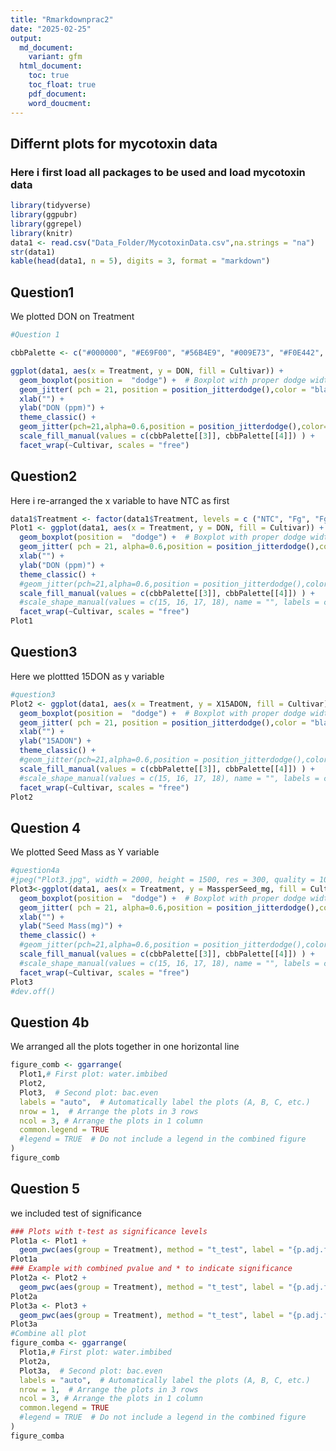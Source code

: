 ```yaml
---
title: "Rmarkdownprac2"
date: "2025-02-25"
output:
  md_document:
    variant: gfm
  html_document:
    toc: true
    toc_float: true
    pdf_document:
    word_doucment:
---
```

## Differnt plots for mycotoxin data
### Here i first load all packages to be used and load mycotoxin data
```r
library(tidyverse)
library(ggpubr)
library(ggrepel)
library(knitr)
data1 <- read.csv("Data_Folder/MycotoxinData.csv",na.strings = "na")
str(data1)
kable(head(data1, n = 5), digits = 3, format = "markdown")
```

## Question1
We plotted DON on Treatment
```r
#Question 1

cbbPalette <- c("#000000", "#E69F00", "#56B4E9", "#009E73", "#F0E442", "#0072B2", "#D55E00", "#CC79A7")

ggplot(data1, aes(x = Treatment, y = DON, fill = Cultivar)) +
  geom_boxplot(position =  "dodge") +  # Boxplot with proper dodge width
  geom_jitter( pch = 21, position = position_jitterdodge(),color = "black") + # Adjusted jitter dodge
  xlab("") +
  ylab("DON (ppm)") +
  theme_classic() +
  geom_jitter(pch=21,alpha=0.6,position = position_jitterdodge(),color="black")+
  scale_fill_manual(values = c(cbbPalette[[3]], cbbPalette[[4]]) ) +
  facet_wrap(~Cultivar, scales = "free")

```
## Question2
Here i re-arranged the x variable to have NTC as first
```r
data1$Treatment <- factor(data1$Treatment, levels = c ("NTC", "Fg", "Fg + 37", "Fg + 40", "Fg + 70"))
Plot1 <- ggplot(data1, aes(x = Treatment, y = DON, fill = Cultivar)) +
  geom_boxplot(position =  "dodge") +  # Boxplot with proper dodge width
  geom_jitter( pch = 21, alpha=0.6,position = position_jitterdodge(),color = "black") + # Adjusted jitter dodge
  xlab("") +
  ylab("DON (ppm)") +
  theme_classic() +
  #geom_jitter(pch=21,alpha=0.6,position = position_jitterdodge(),color="black")+
  scale_fill_manual(values = c(cbbPalette[[3]], cbbPalette[[4]]) ) +
  #scale_shape_manual(values = c(15, 16, 17, 18), name = "", labels = c("NTC", "Fg", "Fg +37", "Fg +40", "Fg +70")) 
  facet_wrap(~Cultivar, scales = "free")
Plot1
```
## Question3
Here we plottted 15DON as y variable
```r
#question3
Plot2 <- ggplot(data1, aes(x = Treatment, y = X15ADON, fill = Cultivar)) +
  geom_boxplot(position =  "dodge") +  # Boxplot with proper dodge width
  geom_jitter( pch = 21, position = position_jitterdodge(),color = "black") + # Adjusted jitter dodge
  xlab("") +
  ylab("15ADON") +
  theme_classic() +
  #geom_jitter(pch=21,alpha=0.6,position = position_jitterdodge(),color="black")+
  scale_fill_manual(values = c(cbbPalette[[3]], cbbPalette[[4]]) ) +
  #scale_shape_manual(values = c(15, 16, 17, 18), name = "", labels = c("NTC", "Fg", "Fg +37", "Fg +40", "Fg +70")) 
  facet_wrap(~Cultivar, scales = "free")
Plot2
```
## Question 4
We plotted Seed Mass as Y variable
```r
#question4a
#jpeg("Plot3.jpg", width = 2000, height = 1500, res = 300, quality = 100)
Plot3<-ggplot(data1, aes(x = Treatment, y = MassperSeed_mg, fill = Cultivar)) +
  geom_boxplot(position =  "dodge") +  # Boxplot with proper dodge width
  geom_jitter( pch = 21, alpha=0.6,position = position_jitterdodge(),color = "black") + # Adjusted jitter dodge
  xlab("") +
  ylab("Seed Mass(mg)") +
  theme_classic() +
  #geom_jitter(pch=21,alpha=0.6,position = position_jitterdodge(),color="black")+
  scale_fill_manual(values = c(cbbPalette[[3]], cbbPalette[[4]]) ) +
  #scale_shape_manual(values = c(15, 16, 17, 18), name = "", labels = c("", "Fg", "Fg +37", "Fg +40", "Fg +70")) +
  facet_wrap(~Cultivar, scales = "free")
Plot3
#dev.off()
```

## Question 4b
We arranged all the plots together in one horizontal line
```r
figure_comb <- ggarrange(
  Plot1,# First plot: water.imbibed
  Plot2,
  Plot3,  # Second plot: bac.even
  labels = "auto",  # Automatically label the plots (A, B, C, etc.)
  nrow = 1,  # Arrange the plots in 3 rows
  ncol = 3, # Arrange the plots in 1 column
  common.legend = TRUE
  #legend = TRUE  # Do not include a legend in the combined figure
)
figure_comb
```
## Question 5
we included test of significance
```r
### Plots with t-test as significance levels
Plot1a <- Plot1 + 
  geom_pwc(aes(group = Treatment), method = "t_test", label = "{p.adj.format}{p.adj.signif}")
Plot1a
### Example with combined pvalue and * to indicate significance
Plot2a <- Plot2 + 
  geom_pwc(aes(group = Treatment), method = "t_test", label = "{p.adj.format}{p.adj.signif}")
Plot2a
Plot3a <- Plot3 + 
  geom_pwc(aes(group = Treatment), method = "t_test", label = "{p.adj.format}{p.adj.signif}")
Plot3a
#Combine all plot
figure_comba <- ggarrange(
  Plot1a,# First plot: water.imbibed
  Plot2a,
  Plot3a,  # Second plot: bac.even
  labels = "auto",  # Automatically label the plots (A, B, C, etc.)
  nrow = 1,  # Arrange the plots in 3 rows
  ncol = 3, # Arrange the plots in 1 column
  common.legend = TRUE
  #legend = TRUE  # Do not include a legend in the combined figure
)
figure_comba
```


